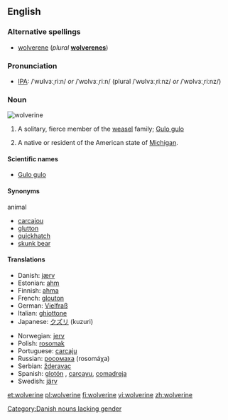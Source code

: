 {{wikipedia}}
==English==

===Alternative spellings===
* [[wolverene]] (''plural'' '''[[wolverenes]]''')

===Pronunciation===
* [[Wiktionary:Pronunciation_key|IPA]]: /ˈwʊlvɜːˌriːn/ ''or'' /ˈwɒlvɜːˌriːn/ (plural /ˈwʊlvɜːˌriːnz/ ''or'' /ˈwɒlvɜːˌriːnz/)

===Noun===
[[Image:Wolverine.jpg|thumb|wolverine]]
{{en-noun}}

# A solitary, fierce member of the [[weasel]] family; [[Gulo gulo]]
# {{rfv-sense}} A native or resident of the American state of [[Michigan]].

====Scientific names====
* [[Gulo gulo]]

====Synonyms====
;animal
* [[carcajou]]
* [[glutton]]
* [[quickhatch]]
* [[skunk bear]]

====Translations====
{{trans-top|Gulo gulo}}
* Danish: [[jærv]]
* Estonian: [[ahm]]
* Finnish: [[ahma]]
* French: [[glouton]] {{m}}
* German: [[:de:Vielfraß|Vielfraß]] {{m}}
* Italian: [[ghiottone]] {{m}}
* Japanese: [[クズリ]] (kuzuri)
{{trans-mid}}
* Norwegian: [[jerv]] {{m}}
* Polish: [[rosomak]] {{m}}
* Portuguese: [[carcaju]] {{m}}
* Russian: [[росомаха]] (rosomáχa) {{f}}
* Serbian: [[žderavac]] {{m}}
* Spanish: [[glotón]] {{m}}, [[carcayu]], [[comadreja]]
* Swedish: [[järv]] {{c}}
{{trans-bottom}}

[[Category:Danish nouns lacking gender]]

[[et:wolverine]]
[[pl:wolverine]]
[[fi:wolverine]]
[[vi:wolverine]]
[[zh:wolverine]]